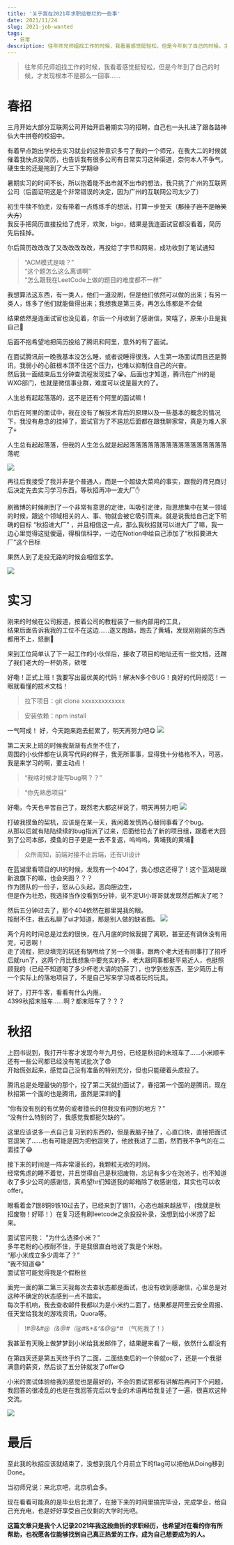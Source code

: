 ```yaml
---
title: '关于我在2021年求职给卷烂的一些事'
date: 2021/11/24
slug: 2021-job-wanted
tags:
  - 日常
description: 往年师兄师姐找工作的时候，我看着感觉挺轻松，但是今年到了自己的时候，才发现根本不是那么一回事…
---
```


> 往年师兄师姐找工作的时候，我看着感觉挺轻松，但是今年到了自己的时候，才发现根本不是那么一回事……

# 春招

三月开始大部分互联网公司开始开启暑期实习的招聘，自己也一头扎进了跟各路神仙大牛拼卷的校招中。

有着早点跑出学校去实习就业的这种意识多亏了我的一个师兄，在我大二的时候就催着我快点投简历，也告诉我有很多公司有日常实习这种渠道，奈何本人不争气，硬生生的还是拖到了大三下学期😅

暑期实习的时间不长，所以抱着能不出市就不出市的想法，我只挑了广州的互联网公司（后面证明这是个非常错误的决定，因为广州的互联网公司太少了）

初生牛犊不怕虎，没有带着一点练练手的想法，打算一步登天（<del>那挂了岂不是贻笑大方</del>）  
我反手把简历直接投给了虎牙，欢聚，bigo，结果是我连面试官都没看着，简历先后挂掉。

尔后简历改改改了又改改改改改，再投给了字节和网易，成功收到了笔试通知

> “ACM模式是啥？”  
> “这个题怎么这么离谱啊”  
> “怎么跟我在LeetCode上做的题目的难度都不一样”

我想算法这东西，有一类人，他们一道没刷，但是他们依然可以做的出来；有另一类人，练多了他们就能做得出来；我想我是第三类，再怎么练都是不会做

结果依然是连面试官也没见着，尔后一个月收到了感谢信，笑嘻了，原来小丑是我自己🤡

后面不抱希望地把简历投给了腾讯和阿里，意外的有了面试。

在面试腾讯前一晚我基本没怎么睡，或者说睡得很浅，人生第一场面试而且还是腾讯，我弱小的心脏根本顶不住这个压力，也难以抑制住自己的兴奋。  
然后我一面结束后五分钟查流程发现挂了😭。后面也才知道，腾讯在广州的是WXG部门，也就是微信事业群，难度可以说是最大的了。

人生总有起起落落的，这不是还有个阿里的面试嘛！

尔后在阿里的面试中，我在没有了解技术背后的原理以及一些基本的概念的情况下，我没有悬念的挂掉了，面试官为了不尴尬后面都在跟我聊家常，真是为难人家了💀

人生总有起起落落，但我的人生怎么就是起起落落落落落落落落落落落落落落落落落呢

![](/postImg/2021-job-wanted/dont-scold-me.jpg)

再往后我接受了我并非是个普通人，而是一个超级大菜鸡的事实，跟我的师兄商讨后决定先去实习学习东西，等秋招再冲一波大厂✋

刷微博的时候刷到了一个非常有意思的定律，叫吸引定律，指思想集中在某一领域的时候，跟这个领域相关的人、事、物就会被它吸引而来。就是说我给自己定下明确的目标 “秋招进大厂” ，并且相信这一点，那么我秋招就可以进大厂了嘛，我一边心里觉得这挺傻逼，得相信科学，一边在Notion中给自己添加了“秋招要进大厂”这个目标

果然人到了走投无路的时候会相信玄学。

![](/postImg/2021-job-wanted/flag.jpg)

# 实习

刚来的时候在公司报道，按着公司的教程装了一些内部用的工具，  
结果后面告诉我我的工位不在这边……遂又跑路，跑去了黄埔，发现刚刚装的东西都用不上，怒删😤

来到工位简单认了下一起工作的小伙伴后，接收了项目的地址还有一些文档，还蹭了我们老大的一杯奶茶，欸嘿

好嘞！正式上班！我要写出最优美的代码！解决N多个BUG！良好的代码规范！一眼就看懂的技术文档！

> 拉下项目：git clone xxxxxxxxxxxxx

> 安装依赖：npm install

一气呵成！
好，今天跑来跑去挺累了，明天再努力吧😋
![](/postImg/2021-job-wanted/try-harder-tomorrow.jpg)

第二天来上班的时候我渐渐有点坐不住了，  
周围的小伙伴都在认真写代码的样子，我无所事事，显得我十分格格不入，可恶，我是来学习的啊，要主动点！

> “我啥时候才能写bug啊？？”

> “你先熟悉项目”

好嘞，今天也辛苦自己了，既然老大都这样说了，明天再努力吧
![](/postImg/2021-job-wanted/try-harder-tomorrow.jpg)

打破我摸鱼的契机，应该是在某一天，我闲着发慌热心替同事看了个bug。  
从那以后就有陆陆续续的bug指派了过来，后面给拉去了新的项目组，跟着老大回到了公司本部，摸鱼的日子更是一去不复返，呜呜呜，黄埔我的黄埔🤧

> 众所周知，前端对接不止后端，还有UI设计

在蓝湖里看项目的UI的时候，发现有一个404了，我心想这还得了！这个蓝湖是跟新浪旗下的嘛，也会夹图？？？  
作为团队的一份子，怒从心头起，恶向胆边生，  
但是作为社恐，我选择当作没看到5分钟，说不定UI小哥哥就发现然后解决了呢？

然后五分钟过去了，那个404依然在那里晃我的眼。  
按耐不住，我去私聊了ui才知道，那是别人做的缺省图。
![](/postImg/2021-job-wanted/death.jpg)

两个月的时间总是过去的很快，在八月底的时候我提了离职，甚至还有调休没有用完，可恶啊！  
走了流程，把没填完的坑还有锅甩给了另一个同事，跟两个老大还有同事打了招呼后就run了，这两个月比我想象中要充实的多，老大跟同事都挺平易近人，也挺照顾我的（已经不知道喝了多少杯老大请的奶茶了），也学到些东西，至少简历上有一个实际上的落地项目了，不是自己写来学习或者玩的玩具。

好了，打开牛客，看看有什么内推，  
4399秋招末班车……啊？都末班车了？？？

# 秋招

上回书说到，我打开牛客才发现今年九月份，已经是秋招的末班车了……小米顺丰还有一些公司都已经没有笔试批次了😨  
开始慌张起来，感觉自己没有准备的特别充分，但也只能硬着头皮投了。

腾讯总是处理最快的那个，投了第二天就约面试了，春招第一个面的是腾讯，现在秋招第一个面的也是腾讯，虽然是深圳的🤔

“你有没有别的有优势的或者擅长的但我没有问到的地方？”  
“没有什么特别的了，我感觉我都挺欠缺的”。

这里应该说多一点自己复习到的东西的，但是我脑子抽了，心直口快，直接把面试官逗笑了……也有可能是因为把他逗笑了，他放我进了二面，然而我不争气的在二面挂了😂

接下来的时间是一阵非常漫长的，我颗粒无收的时间。  
经常焦虑的睡不着觉，并且觉得自己是秋招废物，忘记有多少在泡池子，也不知道收了多少公司的感谢信，真希望hr们知道我的邮箱除了收感谢信，其实也可以收offer。

眼看着金7银8铜9铁10过去了，已经来到了锡11，心态也越来越放平，(我就是秋招废物！好耶！）在复习还有刷leetcode之余投投补录，没想到给小米捞了起来。

面试官问我： "为什么选择小米？”  
多年老粉的心按耐不住，于是我很直白地说了我是个米粉。  
“那小米成立多少周年了？”  
“我不知道😂”  
面试官可能觉得我是个假粉丝

面完一面的第二第三天我每次去查状态都是面试，也没有收到感谢信，心里总是对这种不确定的状态感到一点不踏实。  
每次手机响，我去查收邮件我都以为是小米约二面了，结果都是阿里云安全周报、任天堂给我发的游戏资讯，Quora等。

> !#@&#_@（&@#（_@#&\*_&^&@_@\*# （气死我了！）

我甚至有天晚上做梦梦到小米给我发邮件了，结果醒来看了一眼，依然什么都没有

在第四天还是第五天终于约了二面，二面结束后的一个钟就oc了，还是一个我挺满意的薪资，然后谈了五分钟就发了offer😋

小米的面试体验给我的感觉也是最好的，不会的面试官都有讲解后再问下个问题，我回答的很凌乱的也是在我回答完后以专业的术语再给我复述了一遍，很喜欢这种交流。

![](/postImg/2021-job-wanted/offer_me.jpg)

# 最后

至此我的秋招应该就结束了，没想到我几个月前立下的flag可以把他从Doing移到Done。

当初师兄说：来北京吧，北京机会多。

现在看看可能真的是毕业后北漂了，在接下来的时间里搞完毕设，完成学业，给自己充充电，也是好好享受自己仅剩的大学时光吧。

**这篇文章只是我个人记录2021年我这段曲折的求职经历，也希望对在看的你有所帮助，也祝愿各位能够找到自己真正热爱的工作，成为自己想要成为的人。**
